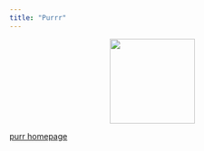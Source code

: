 ```yaml
---
title: "Purrr"
---
```


<center>
![](../images/purrr.png){style="width:150px"}
</center>

[purr homepage](https://purrr.tidyverse.org/)
